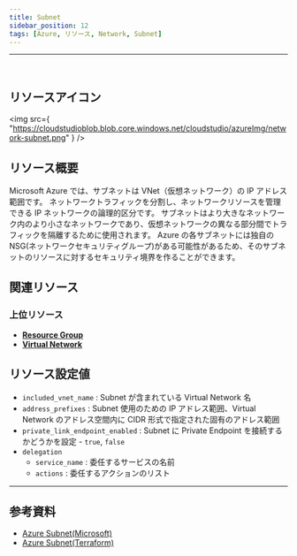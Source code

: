 ```yaml
---
title: Subnet
sidebar_position: 12
tags: [Azure, リソース, Network, Subnet]
---
```


<hr />
<br />

## リソースアイコン

<img
    src={
        "https://cloudstudioblob.blob.core.windows.net/cloudstudio/azureImg/network-subnet.png"
    }
/>

## リソース概要

Microsoft Azure では、サブネットは VNet（仮想ネットワーク）の IP アドレス範囲です。 ネットワークトラフィックを分割し、ネットワークリソースを管理できる IP ネットワークの論理的区分です。
サブネットはより大きなネットワーク内のより小さなネットワークであり、仮想ネットワークの異なる部分間でトラフィックを隔離するために使用されます。
Azure の各サブネットには独自の NSG(ネットワークセキュリティグループ)がある可能性があるため、そのサブネットのリソースに対するセキュリティ境界を作ることができます。

## 関連リソース

### 上位リソース

-   [**Resource Group**](https://docs.cstudio.app/ja/docs/resource/azure/Base/ResourceGroup)
-   [**Virtual Network**](https://docs.cstudio.app/ja/docs/resource/azure/Network/VirtualNetwork)

## リソース設定値

-   `included_vnet_name` : Subnet が含まれている Virtual Network 名
-   `address_prefixes` : Subnet 使用のための IP アドレス範囲、Virtual Network のアドレス空間内に CIDR 形式で指定された固有のアドレス範囲
-   `private_link_endpoint_enabled` : Subnet に Private Endpoint を接続するかどうかを設定 - `true`, `false`
-   `delegation`
    -   `service_name` : 委任するサービスの名前
    -   `actions` : 委任するアクションのリスト

---

## 参考資料

-   [Azure Subnet(Microsoft)](https://learn.microsoft.com/ko-kr/azure/virtual-network/virtual-network-manage-subnet?tabs=azure-portal)
-   [Azure Subnet(Terraform)](https://registry.terraform.io/providers/hashicorp/azurerm/latest/docs/resources/subnet)
